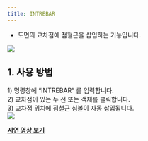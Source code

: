 ```yaml
---
title: INTREBAR
---
```



[image1]: ../../../../../assets/images/commands/intrebar/image1.png
[image2]: ../../../../../assets/images/commands/intrebar/image2.png

* 도면의 교차점에 점철근을 삽입하는 기능입니다.

![][image1]

## **1\. 사용 방법**

1\) 명령창에 “INTREBAR” 를 입력합니다.  
2\) 교차점이 있는 두 선 또는 객체를 클릭합니다.  
3\) 교차점 위치에 점철근 심볼이 자동 삽입됩니다.  
![][image2]

[**<Icon name="youtube" class="emoji"/> 시연 영상 보기**]()
